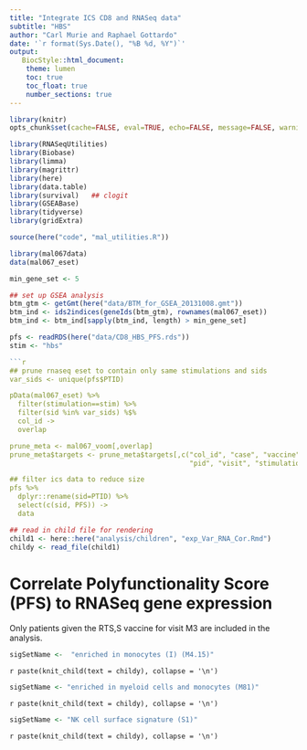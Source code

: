 ```yaml
---
title: "Integrate ICS CD8 and RNASeq data"
subtitle: "HBS"
author: "Carl Murie and Raphael Gottardo"
date: '`r format(Sys.Date(), "%B %d, %Y")`'
output: 
   BiocStyle::html_document:
    theme: lumen
    toc: true
    toc_float: true
    number_sections: true
---
```


```r
library(knitr)
opts_chunk$set(cache=FALSE, eval=TRUE, echo=FALSE, message=FALSE, warning=FALSE, results='asis')
```

```r
library(RNASeqUtilities)
library(Biobase)
library(limma)
library(magrittr)
library(here)
library(data.table)
library(survival)   ## clogit
library(GSEABase)
library(tidyverse)
library(gridExtra)

source(here("code", "mal_utilities.R"))
```

```r
library(mal067data)
data(mal067_eset)
```


```r
min_gene_set <- 5

## set up GSEA analysis
btm_gtm <- getGmt(here("data/BTM_for_GSEA_20131008.gmt"))
btm_ind <- ids2indices(geneIds(btm_gtm), rownames(mal067_eset))
btm_ind <- btm_ind[sapply(btm_ind, length) > min_gene_set]
```


```r

pfs <- readRDS(here("data/CD8_HBS_PFS.rds"))
stim <- "hbs"

```r

## prune rnaseq eset to contain only same stimulations and sids
var_sids <- unique(pfs$PTID)

pData(mal067_eset) %>%
  filter(stimulation==stim) %>%
  filter(sid %in% var_sids) %$%
  col_id ->
  overlap

prune_meta <- mal067_voom[,overlap]
prune_meta$targets <- prune_meta$targets[,c("col_id", "case", "vaccine", "sid",
                                            "pid", "visit", "stimulation", "age")]

## filter ics data to reduce size
pfs %>%
  dplyr::rename(sid=PTID) %>%
  select(c(sid, PFS)) ->
  data
```

```r
## read in child file for rendering
child1 <- here::here("analysis/children", "exp_Var_RNA_Cor.Rmd")
childy <- read_file(child1)
```


# Correlate Polyfunctionality Score (PFS) to RNASeq gene expression   
  
Only patients given the RTS,S vaccine for visit M3 are included in the analysis.  
  
```r
sigSetName <-  "enriched in monocytes (I) (M4.15)"
```

`r paste(knit_child(text = childy), collapse = '\n')`
</br>
  
```r
sigSetName <- "enriched in myeloid cells and monocytes (M81)"
```
  
`r paste(knit_child(text = childy), collapse = '\n')`
</br>
  
```r
sigSetName <- "NK cell surface signature (S1)"
```

`r paste(knit_child(text = childy), collapse = '\n')`
</br>

